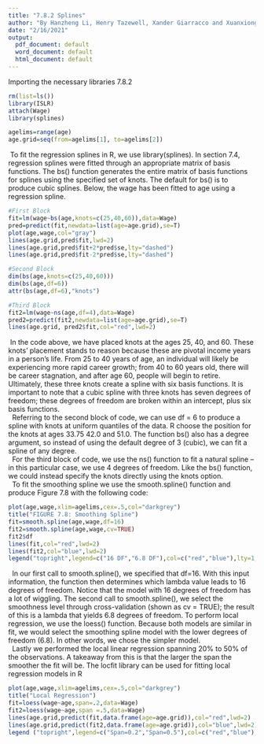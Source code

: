 ---
title: "7.8.2 Splines"
author: "By Hanzheng Li, Henry Tazewell, Xander Giarracco and Xuanxiong Zhen"
date: "2/16/2021"
output:
  pdf_document: default
  word_document: default
  html_document: default
---
Importing the necessary libraries 7.8.2
```{r}
rm(list=ls())
library(ISLR)
attach(Wage)
library(splines)
```


```{r}
agelims=range(age)
age.grid=seq(from=agelims[1], to=agelims[2])
```
|  To fit the regression splines in R, we use library(splines). In section 7.4, regression splines were fitted through an appropriate matrix of basis functions. The bs() function generates the entire matrix of basis functions for splines using the specified set of knots. The default for bs() is to produce cubic splines. Below, the wage has been fitted to age using a regression spline. 

```{r}
#First Block
fit=lm(wage~bs(age,knots=c(25,40,60)),data=Wage)
pred=predict(fit,newdata=list(age=age.grid),se=T)
plot(age,wage,col="gray")
lines(age.grid,pred$fit,lwd=2)
lines(age.grid,pred$fit+2*pred$se,lty="dashed")
lines(age.grid,pred$fit-2*pred$se,lty="dashed")

#Second Block
dim(bs(age,knots=c(25,40,60)))
dim(bs(age,df=6))
attr(bs(age,df=6),"knots")

#Third Block
fit2=lm(wage~ns(age,df=4),data=Wage)
pred2=predict(fit2,newdata=list(age=age.grid),se=T)
lines(age.grid, pred2$fit,col="red",lwd=2)

```

|  In the code above, we have placed knots at the ages 25, 40, and 60. These knots' placement stands to reason because these are pivotal income years in a person's life. From 25 to 40 years of age, an individual will likely be experiencing more rapid career growth; from 40 to 60 years old, there will be career stagnation, and after age 60, people will begin to retire. Ultimately, these three knots create a spline with six basis functions. It is important to note that a cubic spline with three knots has seven degrees of freedom; these degrees of freedom are broken within an intercept, plus six basis functions. 

|   Referring to the second block of code, we can use df = 6 to produce a spline with knots at uniform quantiles of the data. R choose the position for the knots at ages 33.75 42.0 and 51.0. The function bs() also has a degree argument, so instead of using the default degree of 3 (cubic), we can fit a spline of any degree. 

|   For the third block of code, we use the ns() function to fit a natural spline -- in this particular case, we use 4 degrees of freedom. Like the bs() function, we could instead specify the knots directly using the knots option. 


|   To fit the smoothing spline we use the smooth.spline() function and produce Figure 7.8 with the following code:
```{r} 
plot(age,wage,xlim=agelims,cex=.5,col="darkgrey")
title("FIGURE 7.8: Smoothing Spline")
fit=smooth.spline(age,wage,df=16)
fit2=smooth.spline(age,wage,cv=TRUE)
fit2$df
lines(fit,col="red",lwd=2)
lines(fit2,col="blue",lwd=2)
legend("topright",legend=c("16 DF","6.8 DF"),col=c("red","blue"),lty=1,lwd=2,cex=.8)
```

|   In our first call to smooth.spline(), we specified that df=16. With this input information, the function then determines which lambda value leads to 16 degrees of freedom. Notice that the model with 16 degrees of freedom has a lot of wiggling. The second call to smooth.spline(), we select the smoothness level through cross-validation (shown as cv = TRUE); the result of this is a  lambda that yields 6.8 degrees of freedom. To perform local regression, we use the loess() function. Because both models are similar in fit, we would select the smoothing spline model with the lower degrees of freedom (6.8). In other words, we chose the simpler model. 

|   Lastly we performed the local linear regression spanning 20% to 50% of the observations. A takeaway from this is that the larger the span the smoother the fit will be. The locfit library can be used for fitting local regression models in R
```{r}
plot(age,wage,xlim=agelims,cex=.5,col="darkgrey")
title("Local Regression")
fit=loess(wage~age,span=.2,data=Wage)
fit2=loess(wage~age,span =.5,data=Wage)
lines(age.grid,predict(fit,data.frame(age=age.grid)),col="red",lwd=2)
lines(age.grid,predict(fit2,data.frame(age=age.grid)),col="blue",lwd=2)
legend ("topright",legend=c("Span=0.2","Span=0.5"),col=c("red","blue"),lty=1,lwd=2,cex=.8)
```



